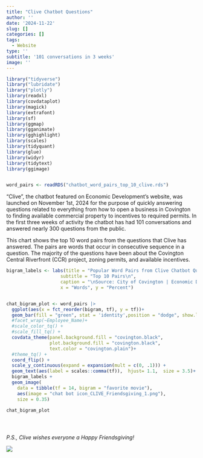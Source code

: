 ```yaml
---
title: "Clive Chatbot Questions"
author: ''
date: '2024-11-22'
slug: []
categories: []
tags:
  - Website
type: ''
subtitle: '101 conversations in 3 weeks'
image: ''
---
```




```r

library("tidyverse")
library("lubridate")
library("plotly")
library(readxl)
library(covdataplot)
library(magick)
library(extrafont)
library(sf)
library(ggmap)
library(gganimate)
library(gghighlight)
library(scales)
library(tidyquant)
library(glue)
library(widyr)
library(tidytext)
library(ggimage)


word_pairs <- readRDS("chatbot_word_pairs_top_10_clive.rds") 


```





"Clive", the chatbot featured on Economic Development's website, was launched on November 1st, 2024 for the purpose of quickly answering questions related to everything from how to open a business in Covington to finding available commercial property to incentives to required permits.  In the first three weeks of activity the chatbot has had 101 conversations and answered nearly 300 questions from the public. 

This chart shows the top 10 word pairs from the questions that Clive has answered.  The pairs are words that occur in consecutive sequence in a question. The majority of the questions have been about the Covington Central Riverfront (CCR) project, zoning permits, and available incentives.


```r


bigram_labels <- labs(title = "Popular Word Pairs from Clive Chatbot Questions",
                    subtitle = "Top 10 Pairs\n",
                    caption = "\nSource: City of Covington | Economic Development | CovData",
                    x = "Words", y = "Percent") 


chat_bigram_plot <- word_pairs |>
  ggplot(aes(x = fct_reorder(bigram, tf), y = tf))+
  geom_bar(fill = "green", stat = 'identity',position = "dodge", show.legend = FALSE)+
  #facet_wrap(~Employee_Name)+
  #scale_color_tq() +
  #scale_fill_tq() +
  covdata_theme(panel.background.fill = "covington.black", 
                plot.background.fill = "covington.black", 
                text.color = "covington.plain")+
  #theme_tq() +
  coord_flip() +
  scale_y_continuous(expand = expansion(mult = c(0, .1))) +
  geom_text(aes(label = scales::comma(tf)),  hjust= 1.1,  size = 3.5)+
  bigram_labels +
  geom_image(
    data = tibble(tf = 14, bigram = "favorite movie"),
    aes(image = "chat bot icon_CLIVE_Friendsgiving_1.png"),
    size = 0.35)

chat_bigram_plot





```

*P.S., Clive wishes everyone a Happy Friendsgiving!*

![](turkeyday-thanksgiving.gif)











